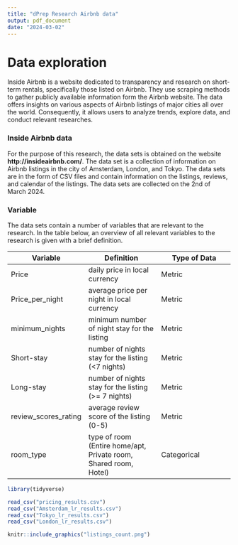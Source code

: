 ```yaml
---
title: "dPrep Research Airbnb data"
output: pdf_document
date: "2024-03-02"
---
```


# Data exploration
Inside Airbnb is a website dedicated to transparency and research on short-term rentals, specifically those listed on Airbnb. They use scraping methods to gather publicly available information form the Airbnb website. The data offers insights on various aspects of Airbnb listings of major cities all over the world. Consequently, it allows users to analyze trends, explore data, and conduct relevant researches.

### Inside Airbnb data
For the purpose of this research, the data sets is obtained on the website **http://insideairbnb.com/**. The data set is a collection of information on Airbnb listings in the city of Amsterdam, London, and Tokyo. The data sets are in the form of CSV files and contain information on the listings, reviews, and calendar of the listings. The data sets are collected on the 2nd of March 2024.

### Variable
The data sets contain a number of variables that are relevant to the research. 
In the table below, an overview of all relevant variables to the research is given with a brief definition.


Variable | Definition | Type of Data
------------- | ------------- | -------------
Price | daily price in local currency | Metric
Price_per_night | average price per night in local currency | Metric
minimum_nights | minimum number of night stay for the listing | Metric
Short-stay | number of nights stay for the listing (<7 nights) | Metric
Long-stay | number of nights stay for the listing (>= 7 nights) | Metric
review_scores_rating | average review score of the listing (0-5) | Metric
room_type | type of room (Entire home/apt, Private room, Shared room, Hotel) | Categorical

```r
library(tidyverse)

read_csv("pricing_results.csv")
read_csv("Amsterdam_lr_results.csv")
read_csv("Tokyo_lr_results.csv")
read_csv("London_lr_results.csv")

knitr::include_graphics("listings_count.png")
```

```r
```

